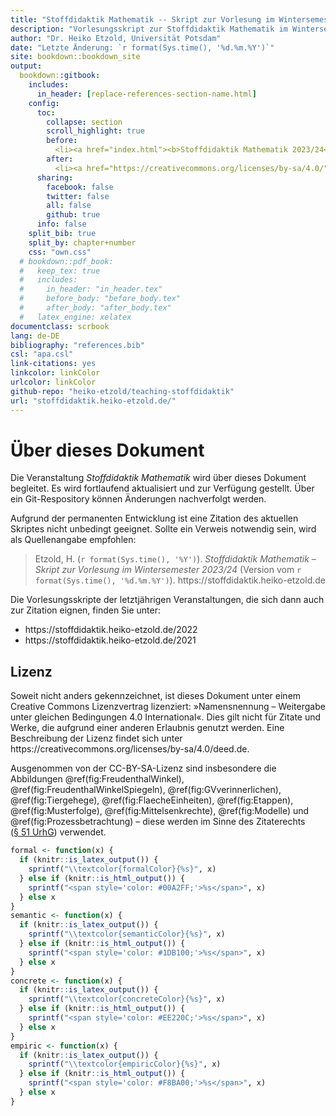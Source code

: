 ```yaml
---
title: "Stoffdidaktik Mathematik -- Skript zur Vorlesung im Wintersemester 2023/24"
description: "Vorlesungsskript zur Stoffdidaktik Mathematik im Wintersemester 2023/24 an der Universität Potsdam bei Dr. Heiko Etzold"
author: "Dr. Heiko Etzold, Universität Potsdam"
date: "Letzte Änderung: `r format(Sys.time(), '%d.%m.%Y')`"
site: bookdown::bookdown_site
output:
  bookdown::gitbook:
    includes:
      in_header: [replace-references-section-name.html]
    config:
      toc:
        collapse: section 
        scroll_highlight: true
        before: 
          <li><a href="index.html"><b>Stoffdidaktik Mathematik 2023/24</b></a></li>
        after:
          <li><a href="https://creativecommons.org/licenses/by-sa/4.0/" style="display:inline;"><img style="vertical-align:middle;" src="pictures/by-sa.png" height="20px"/></a>Heiko Etzold, 2023</li>
      sharing:
        facebook: false
        twitter: false
        all: false
        github: true
      info: false
    split_bib: true
    split_by: chapter+number
    css: "own.css"
  # bookdown::pdf_book:
  #   keep_tex: true
  #   includes:
  #     in_header: "in_header.tex"
  #     before_body: "before_body.tex"
  #     after_body: "after_body.tex"
  #   latex_engine: xelatex
documentclass: scrbook
lang: de-DE
bibliography: "references.bib"
csl: "apa.csl"
link-citations: yes
linkcolor: linkColor
urlcolor: linkColor
github-repo: "heiko-etzold/teaching-stoffdidaktik"
url: "stoffdidaktik.heiko-etzold.de/"
---
```


# Über dieses Dokument {-}

Die Veranstaltung *Stoffdidaktik Mathematik* wird über dieses Dokument begleitet. Es wird fortlaufend aktualisiert und zur Verfügung gestellt. Über ein Git-Respository können Änderungen nachverfolgt werden. 
<!-- In der html-Version gelangt man über die Menüleiste am oberen Rand sowohl zu den Rohdaten als auch zu einer pdf-Version. Die Darstellung der Inhalte ist jedoch optimiert für die html-Version dieses Dokuments. -->

Aufgrund der permanenten Entwicklung ist eine Zitation des aktuellen Skriptes nicht unbedingt geeignet. Sollte ein Verweis notwendig sein, wird als Quellenangabe empfohlen: 

> Etzold, H. (`r format(Sys.time(), '%Y')`). *Stoffdidaktik Mathematik -- Skript zur Vorlesung im Wintersemester 2023/24* (Version vom `r format(Sys.time(), '%d.%m.%Y')`). https://stoffdidaktik.heiko-etzold.de

Die Vorlesungsskripte der letztjährigen Veranstaltungen, die sich dann auch zur Zitation eignen, finden Sie unter:

- https://stoffdidaktik.heiko-etzold.de/2022
- https://stoffdidaktik.heiko-etzold.de/2021


## Lizenz {.unnumbered .unlisted}
Soweit nicht anders gekennzeichnet, ist dieses Dokument unter einem Creative Commons Lizenzvertrag lizenziert: »Namensnennung – Weitergabe unter gleichen Bedingungen 4.0 International«. Dies gilt nicht für Zitate und Werke, die aufgrund einer anderen Erlaubnis genutzt werden.
Eine Beschreibung der Lizenz findet sich unter https://creativecommons.org/licenses/by-sa/4.0/deed.de.

Ausgenommen von der CC-BY-SA-Lizenz sind insbesondere die Abbildungen \@ref(fig:FreudenthalWinkel), \@ref(fig:FreudenthalWinkelSpiegeln), \@ref(fig:GVverinnerlichen), \@ref(fig:Tiergehege), \@ref(fig:FlaecheEinheiten), \@ref(fig:Etappen), \@ref(fig:Musterfolge), \@ref(fig:Mittelsenkrechte), \@ref(fig:Modelle) und \@ref(fig:Prozessbetrachtung) -- diese werden im Sinne des Zitaterechts ([§ 51 UrhG](https://www.gesetze-im-internet.de/urhg/__51.html)) verwendet.


```r
formal <- function(x) {
  if (knitr::is_latex_output()) {
    sprintf("\\textcolor{formalColor}{%s}", x)
  } else if (knitr::is_html_output()) {
    sprintf("<span style='color: #00A2FF;'>%s</span>", x)
  } else x
}
semantic <- function(x) {
  if (knitr::is_latex_output()) {
    sprintf("\\textcolor{semanticColor}{%s}", x)
  } else if (knitr::is_html_output()) {
    sprintf("<span style='color: #1DB100;'>%s</span>", x)
  } else x
}
concrete <- function(x) {
  if (knitr::is_latex_output()) {
    sprintf("\\textcolor{concreteColor}{%s}", x)
  } else if (knitr::is_html_output()) {
    sprintf("<span style='color: #EE220C;'>%s</span>", x)
  } else x
}
empiric <- function(x) {
  if (knitr::is_latex_output()) {
    sprintf("\\textcolor{empiricColor}{%s}", x)
  } else if (knitr::is_html_output()) {
    sprintf("<span style='color: #F8BA00;'>%s</span>", x)
  } else x
}
```


